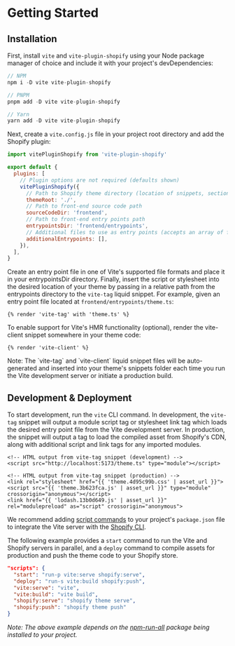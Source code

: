 
# Getting Started

## Installation

First, install `vite` and `vite-plugin-shopify` using your Node package manager of choice and include it with your project's devDependencies:

```js
// NPM
npm i -D vite vite-plugin-shopify

// PNPM
pnpm add -D vite vite-plugin-shopify

// Yarn
yarn add -D vite vite-plugin-shopify
```

Next, create a `vite.config.js` file in your project root directory and add the Shopify plugin:

```js
import vitePluginShopify from 'vite-plugin-shopify'

export default {
  plugins: [
    // Plugin options are not required (defaults shown)
    vitePluginShopify({
      // Path to Shopify theme directory (location of snippets, sections, templates, etc.)
      themeRoot: './',
      // Path to front-end source code path
      sourceCodeDir: 'frontend',
      // Path to front-end entry points path
      entrypointsDir: 'frontend/entrypoints',
      // Additional files to use as entry points (accepts an array of file paths or glob patterns)
      additionalEntrypoints: [],
    }),
  ],
}
```

Create an entry point file in one of Vite's supported file formats and place it in your entrypointsDir directory. Finally, insert the script or stylesheet into the desired location of your theme by passing in a relative path from the entrypoints directory to the `vite-tag` liquid snippet. For example, given an entry point file located at `frontend/entrypoints/theme.ts`:

```liquid
{% render 'vite-tag' with 'theme.ts' %}
```

To enable support for Vite's HMR functionality (optional), render the vite-client snippet somewhere in your theme code:

```liquid
{% render 'vite-client' %}
```

<Callout>
  Note: The `vite-tag` and `vite-client` liquid snippet files will be
  auto-generated and inserted into your theme's snippets folder each time you
  run the Vite development server or initiate a production build.
</Callout>

## Development & Deployment

To start development, run the `vite` CLI command. In development, the `vite-tag` snippet will output a module script tag or stylesheet link tag which loads the desired entry point file from the Vite development server. In production, the snippet will output a tag to load the compiled asset from Shopify's CDN, along with additional script and link tags for any imported modules.

```liquid
<!-- HTML output from vite-tag snippet (development) -->
<script src="http://localhost:5173/theme.ts" type="module"></script>

<!-- HTML output from vite-tag snippet (production) -->
<link rel="stylesheet" href="{{ 'theme.4d95c99b.css' | asset_url }}">
<script src="{{ 'theme.3b623fca.js' | asset_url }}" type="module" crossorigin="anonymous"></script>
<link href="{{ 'lodash.13b0d649.js' | asset_url }}" rel="modulepreload" as="script" crossorigin="anonymous">
```

We recommend adding [script commands](https://docs.npmjs.com/cli/v8/using-npm/scripts) to your project's `package.json` file to integrate the Vite server with the [Shopify CLI](https://shopify.dev/themes/tools/cli).

The following example provides a `start` command to run the Vite and Shopify servers in parallel, and a `deploy` command to compile assets for production and push the theme code to your Shopify store.

```json
"scripts": {
  "start": "run-p vite:serve shopify:serve",
  "deploy": "run-s vite:build shopify:push",
  "vite:serve": "vite",
  "vite:build": "vite build",
  "shopify:serve": "shopify theme serve",
  "shopify:push": "shopify theme push"
}
```

_Note: The above example depends on the [npm-run-all](https://www.npmjs.com/package/npm-run-all) package being installed to your project._
